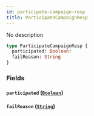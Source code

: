 ```yaml
---
id: participate-campaign-resp
title: ParticipateCampaignResp
---
```



No description

```graphql
type ParticipateCampaignResp {
  participated: Boolean!
  failReason: String
}
```


### Fields

#### `participated` ([`Boolean`](../../references/scalars/boolean))




#### `failReason` ([`String`](../../references/scalars/string))






